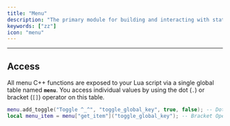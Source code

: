 ```yaml
---
title: "Menu"
description: "The primary module for building and interacting with static widgets inside of the user interface. Provides functions to register widgets (toggles, sliders, combos, etc.) and manage configuration values."
keywords: ["zz"]
icon: "menu"
---
```


---

## Access

All menu C++ functions are exposed to your Lua script via a single global table named **`menu`**. You access individual values by using the dot (`.`) or bracket (`[]`) operator on this table.

```lua Menu Usage Example
menu.add_toggle("Toggle ^_^", "toggle_global_key", true, false); -- Dot Operator
local menu_item = menu["get_item"]("toggle_global_key"); -- Bracket Operator
```